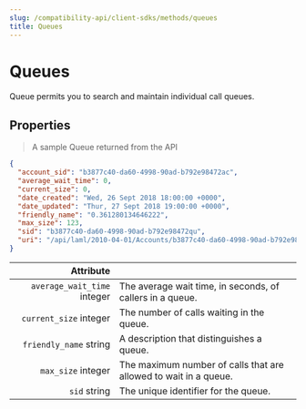 ```yaml
---
slug: /compatibility-api/client-sdks/methods/queues
title: Queues
---
```


# Queues

Queue permits you to search and maintain individual call queues.

## Properties

> A sample Queue returned from the API

```json
{
  "account_sid": "b3877c40-da60-4998-90ad-b792e98472ac",
  "average_wait_time": 0,
  "current_size": 0,
  "date_created": "Wed, 26 Sept 2018 18:00:00 +0000",
  "date_updated": "Thur, 27 Sept 2018 19:00:00 +0000",
  "friendly_name": "0.361280134646222",
  "max_size": 123,
  "sid": "b3877c40-da60-4998-90ad-b792e98472qu",
  "uri": "/api/laml/2010-04-01/Accounts/b3877c40-da60-4998-90ad-b792e98472ac/Queues/b3877c40-da60-4998-90ad-b792e98472qu.json"
}
```

|                                                     Attribute |                                                                  |
| ------------------------------------------------------------: | ---------------------------------------------------------------- |
| `average_wait_time` <span class="optional-arg">integer</span> | The average wait time, in seconds, of callers in a queue.        |
|      `current_size` <span class="optional-arg">integer</span> | The number of calls waiting in the queue.                        |
|      `friendly_name` <span class="optional-arg">string</span> | A description that distinguishes a queue.                        |
|          `max_size` <span class="optional-arg">integer</span> | The maximum number of calls that are allowed to wait in a queue. |
|                `sid` <span class="optional-arg">string</span> | The unique identifier for the queue.                             |
